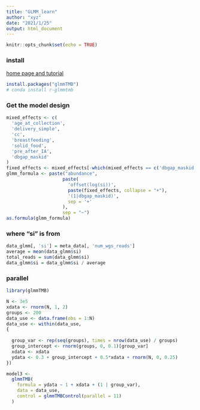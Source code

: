 ```yaml
---
title: "GLMM_learn"
author: "xyz"
date: "2021/1/25"
output: html_document
---
```


```r
knitr::opts_chunk$set(echo = TRUE)
```

### install

[home page and tutorial](https://cran.r-project.org/web/packages/glmmTMB/index.html)

```r
install.packages("glmmTMB")
# conda install r-glmmtmb
```

### Get the model design

```r
mixed_effects <- c(
  'age_at_collection',
  'delivery_simple',
  'cc',
  'breastfeeding',
  'solid_food',
  'pre_after_IA',
  'dbgap_maskid'
)
fixed_effects <- mixed_effects[-which(mixed_effects == c('dbgap_maskid'))]
glmm_formula <- paste("abundance",
                     paste(
                       'offset(log(si))',
                       paste(fixed_effects, collapse = "+"),
                       '(1|dbgap_maskid)',
                       sep = '+'
                     ),
                     sep = "~")
as.formula(glmm_formula)
```
### where "si" is from

```r
data_glmm[, 'si'] = meta_data[, 'num_wgs_reads']
average = mean(data_glmm$si)
total_reads = sum(data_glmm$si)
data_glmm$si = data_glmm$si / average
```

### parallel

```r
library(glmmTMB)

N <- 3e5
xdata <- rnorm(N, 1, 2)
groups <- 200
data_use <- data.frame(obs = 1:N)
data_use <- within(data_use,
{
  
  group_var <- rep(seq(groups), times = nrow(data_use) / groups)
  group_intercept <- rnorm(groups, 0, 0.1)[group_var]
  xdata <- xdata
  ydata <- 0.3 + group_intercept + 0.5*xdata + rnorm(N, 0, 0.25)
})

model3 <-
  glmmTMB(
    formula = ydata ~ 1 + xdata + (1 | group_var),
    data = data_use,
    control = glmmTMBControl(parallel = 11)
  )
```

